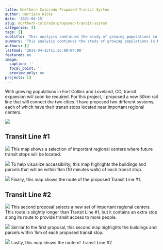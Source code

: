 ```yaml
---
title: Northern Colorado Proposed Transit System
author: Harrison Hicks
date: '2021-04-15'
slug: northern-colorado-proposed-transit-system
categories: []
tags: []
subtitle: 'This analysis continues the study of growing populations in Northern Colorado by proposing a new transit system. To complete this study, vector tools and the Beeline plugin were used.'
summary: 'This analysis continues the study of growing populations in Northern Colorado by proposing a new transit system. To complete this study, vector tools and the Beeline plugin were used.'
authors: []
lastmod: '2021-04-15T11:36:08-04:00'
featured: no
image:
  caption: ''
  focal_point: ''
  preview_only: no
projects: []
---
```


With growing populations in Fort Collins and Loveland, CO, transit expansion will soon be required. For this project, I proposed a new 50km rail line that will connect the two cities. I have proposed two different systems, each of which have their transit stops located near important regional centers.

![](Base Map.jpg)

## Transit Line #1

![](City Centers 1.jpg)
This map shows a selection of important regional centers where future transit stops will be located.

![](Serviced Areas 1.jpg)
To help visualize accessibility, this map highlights the buildings and parcels that will be within 1km (10 minutes walk) of each transit stop.

![](Transit Line 1.jpg)
Finally, this map shows the route of the proposed Transit Line #1.

## Transit Line #2

![](City Centers 2.jpg)
This second proposal selects a new set of important regional centers. This route is slightly longer than Transit Line #1, but it contains an extra stop along its route to provide transit access to more people.

![](Serviced Areas 2.jpg)
Similar to the first proposal, this second map highlights the buildings and parcels within 1km of each proposed transit stop.

![](Transit Line 2.jpg)
Lastly, this map shows the route of Transit Line #2
